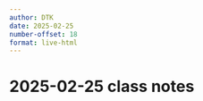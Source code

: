 ```yaml
---
author: DTK
date: 2025-02-25
number-offset: 18
format: live-html
---
```


# 2025-02-25 class notes



